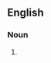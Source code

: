 ==English==

===Noun===
{{en-noun|head=[[mata mata]] [[turtle]]}}

# {{alternative form of|matamata|lang=en}}